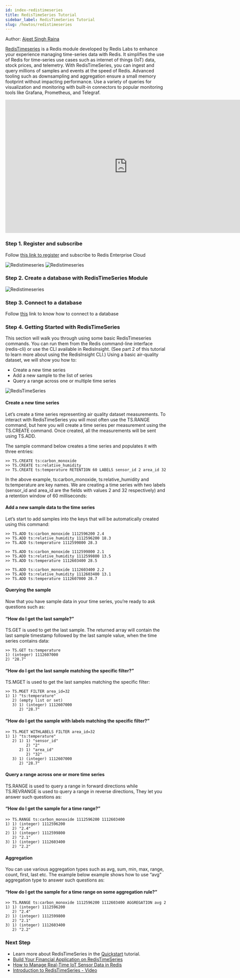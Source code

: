 ```yaml
---
id: index-redistimeseries
title: RedisTimeSeries Tutorial
sidebar_label: RedisTimeSeries Tutorial
slug: /howtos/redistimeseries
---
```


Author: [Ajeet Singh Raina](https://twitter.com/ajeetsraina)

[RedisTimeseries](https://redis.com/modules/redis-timeseries/) is a Redis module developed by Redis Labs to enhance your experience managing time-series data with Redis. It simplifies the use of Redis for time-series use cases such as internet of things (IoT) data, stock prices, and telemetry. With RedisTimeSeries, you can ingest and query millions of samples and events at the speed of Redis. Advanced tooling such as downsampling and aggregation ensure a small memory footprint without impacting performance. Use a variety of queries for visualization and monitoring with built-in connectors to popular monitoring tools like Grafana, Prometheus, and Telegraf.

<div class="text--center">
<iframe width="760" height="415" src="https://www.youtube.com/embed/nkUZqxjs2rk" title="YouTube video player" frameborder="0" allow="accelerometer; autoplay; clipboard-write; encrypted-media; gyroscope; picture-in-picture" allowfullscreen></iframe>
</div>

### Step 1. Register and subscribe

Follow [this link to register](/create/cloud/rediscloud) and subscribe to Redis Enterprise Cloud

![Redistimeseries](tryfree.png)
![Redistimeseries](redistimeseries.png)

### Step 2. Create a database with RedisTimeSeries Module

![Redistimeseries](redistimeseries1.png)


### Step 3. Connect to a database


Follow [this](explore/redisinsight) link to know how to connect to a database



### Step 4. Getting Started with RedisTimeSeries

This section will walk you through using some basic RedisTimeseries commands. You can run them from the Redis command-line interface (redis-cli) or use the CLI available in RedisInsight. (See part 2 of this tutorial to learn more about using the RedisInsight CLI.)
Using a basic air-quality dataset, we will show you how to:

- Create a new time series
- Add a new sample to the list of series
- Query a range across one or multiple time series


![RedisTimeSeries](redistimeseriesflow.png)

####  Create a new time series

Let’s create a time series representing air quality dataset measurements. To interact with RedisTimeSeries you will most often use the TS.RANGE command, but here you will create a time series per measurement using the TS.CREATE command. Once created, all the measurements will be sent using TS.ADD.

The sample command below creates a time series and populates it with three entries:

```
>> TS.CREATE ts:carbon_monoxide
>> TS.CREATE ts:relative_humidity
>> TS.CREATE ts:temperature RETENTION 60 LABELS sensor_id 2 area_id 32
```

In the above example, ts:carbon_monoxide, ts:relative_humidity and ts:temperature are key names. We are creating a time series with two labels (sensor_id and area_id are the fields with values 2 and 32 respectively) and a retention window of 60 milliseconds:

#### Add a new sample data to the time series

Let’s start to add samples into the keys that will be automatically created using this command:

```
>> TS.ADD ts:carbon_monoxide 1112596200 2.4
>> TS.ADD ts:relative_humidity 1112596200 18.3
>> TS.ADD ts:temperature 1112599800 28.3
```

```
>> TS.ADD ts:carbon_monoxide 1112599800 2.1
>> TS.ADD ts:relative_humidity 1112599800 13.5
>> TS.ADD ts:temperature 1112603400 28.5 
```

```
>> TS.ADD ts:carbon_monoxide 1112603400 2.2
>> TS.ADD ts:relative_humidity 1112603400 13.1
>> TS.ADD ts:temperature 1112607000 28.7
```

#### Querying the sample

Now that you have sample data in your time series, you’re ready to ask questions such as:

#### “How do I get the last sample?”

TS.GET is used to get the last sample. The returned array will contain the last sample timestamp followed by the last sample value, when the time series contains data:

```
>> TS.GET ts:temperature
1) (integer) 1112607000
2) "28.7"
```

#### “How do I get the last sample matching the specific filter?”

TS.MGET is used to get the last samples matching the specific filter:

```
>> TS.MGET FILTER area_id=32
1) 1) "ts:temperature"
   2) (empty list or set)
   3) 1) (integer) 1112607000
      2) "28.7"
```

#### “How do I get the sample with labels matching the specific filter?”

```
>> TS.MGET WITHLABELS FILTER area_id=32
1) 1) "ts:temperature"
   2) 1) 1) "sensor_id"
         2) "2"
      2) 1) "area_id"
         2) "32"
   3) 1) (integer) 1112607000
      2) "28.7"
```

#### Query a range across one or more time series

TS.RANGE is used to query a range in forward directions while TS.REVRANGE is used to query a range in reverse directions, They let you answer such questions as:

#### “How do I get the sample for a time range?”

```
>> TS.RANGE ts:carbon_monoxide 1112596200 1112603400
1) 1) (integer) 1112596200
   2) "2.4"
2) 1) (integer) 1112599800
   2) "2.1"
3) 1) (integer) 1112603400
   2) "2.2"
```

#### Aggregation

You can use various aggregation types such as  avg, sum, min, max, range, count, first, last etc. The example below example shows how to use “avg” aggregation type to answer such questions as:

#### “How do I get the sample for a time range on some aggregation rule?”

```
>> TS.RANGE ts:carbon_monoxide 1112596200 1112603400 AGGREGATION avg 2
1) 1) (integer) 1112596200
   2) "2.4"
2) 1) (integer) 1112599800
   2) "2.1"
3) 1) (integer) 1112603400
   2) "2.2"
```

### Next Step 

- Learn more about RedisTimeSeries in the [Quickstart](https://oss.redislabs.com/redistimeseries/) tutorial.
- [Build Your Financial Application on RedisTimeSeries](https://redislabs.com/blog/build-your-financial-application-on-redistimeseries/)
- [How to Manage Real-Time IoT Sensor Data in Redis](https://redislabs.com/blog/how-to-manage-real-time-iot-sensor-data-in-redis/)
- [Introduction to RedisTimeSeries - Video](https://www.youtube.com/watch?v=rXynFOrrd-Q)

